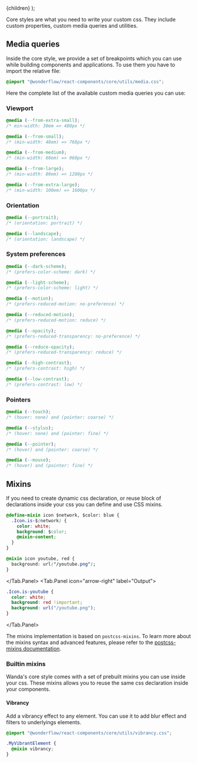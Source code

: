 
  <MdxLayout title="Global styles" description="Global styles on the rescue">
    {children}
  </MdxLayout>
);

Core styles are what you need to write your custom css. They include custom properties, custom media queries and utilities.

## Media queries

Inside the core style, we provide a set of breakpoints which you can use while building components and applications. To use them you have to import the relative file:

```css
@import "@wonderflow/react-components/core/utils/media.css";
```

Here the complete list of the available custom media queries you can use:

### Viewport

```css
@media (--from-extra-small);
/* min-width: 30em => 480px */

@media (--from-small);
/* (min-width: 48em) => 768px */

@media (--from-medium);
/* (min-width: 60em) => 960px */

@media (--from-large);
/* (min-width: 80em) => 1280px */

@media (--from-extra-large);
/* (min-width: 100em) => 1600px */
```

### Orientation

```css
@media (--portrait);
/* (orientation: portrait) */

@media (--landscape);
/* (orientation: landscape) */
```

### System preferences

```css
@media (--dark-scheme);
/* (prefers-color-scheme: dark) */

@media (--light-scheme);
/* (prefers-color-scheme: light) */

@media (--motion);
/* (prefers-reduced-motion: no-preference) */

@media (--reduced-motion);
/* (prefers-reduced-motion: reduce) */

@media (--opacity);
/* (prefers-reduced-transparency: no-preference) */

@media (--reduce-opacity);
/* (prefers-reduced-transparency: reduce) */

@media (--high-contrast);
/* (prefers-contrast: high) */

@media (--low-contrast);
/* (prefers-contrast: low) */
```

### Pointers

```css
@media (--touch);
/* (hover: none) and (pointer: coarse) */

@media (--stylus);
/* (hover: none) and (pointer: fine) */

@media (--pointer);
/* (hover) and (pointer: coarse) */

@media (--mouse);
/* (hover) and (pointer: fine) */
```

## Mixins

If you need to create dynamic css declaration, or reuse block of declarations inside your css you can define and use CSS mixins.

<Tab>
  <Tab.Panel icon="layer-group" label="Source">

```css hideCopy
@define-mixin icon $network, $color: blue {
  .Icon.is-$(network) {
    color: white;
    background: $color;
    @mixin-content;
  }
}

@mixin icon youtube, red {
  background: url("/youtube.png");
}
```

  </Tab.Panel>
  <Tab.Panel icon="arrow-right" label="Output">

```css hideCopy
.Icon.is-youtube {
  color: white;
  background: red !important;
  background: url("/youtube.png");
}
```

  </Tab.Panel>
</Tab>

The mixins implementation is based on `postcss-mixins`. To learn more about the mixins syntax and advanced features, please refer to the [postcss-mixins documentation](https://github.com/postcss/postcss-mixins).

### Builtin mixins

Wanda's core style comes with a set of prebuilt mixins you can use inside your css. These mixins allows you to reuse the same css declaration inside your components.

#### Vibrancy

Add a vibrancy effect to any element. You can use it to add blur effect and filters to underlyings elements.

```css
@import "@wonderflow/react-components/core/utils/vibrancy.css";

.MyVibrantElement {
  @mixin vibrancy;
}
```
